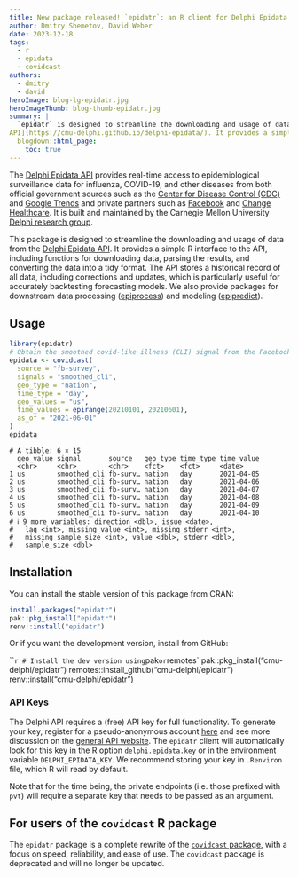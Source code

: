 ```yaml
---
title: New package released! `epidatr`: an R client for Delphi Epidata API
author: Dmitry Shemetov, David Weber
date: 2023-12-18
tags:
  - r
  - epidata
  - covidcast
authors:
  - dmitry
  - david
heroImage: blog-lg-epidatr.jpg
heroImageThumb: blog-thumb-epidatr.jpg
summary: |
  `epidatr` is designed to streamline the downloading and usage of data from the [Delphi Epidata
API](https://cmu-delphi.github.io/delphi-epidata/). It provides a simple R interface to the API, including functions for downloading data, parsing the results, and converting the data into a tidy format.
  blogdown::html_page:
    toc: true
---
```


The [Delphi Epidata API](https://cmu-delphi.github.io/delphi-epidata/) provides real-time access to epidemiological surveillance data for influenza, COVID-19, and other diseases from both official government sources such as the [Center for Disease Control (CDC)](https://www.cdc.gov/datastatistics/index.html) and [Google Trends](https://cmu-delphi.github.io/delphi-epidata/api/covidcast-signals/google-symptoms.html) and private partners such as [Facebook](https://delphi.cmu.edu/blog/2020/08/26/covid-19-symptom-surveys-through-facebook/) and [Change Healthcare](https://www.changehealthcare.com/). It is built and maintained by the Carnegie Mellon University [Delphi research group](https://delphi.cmu.edu/).

This package is designed to streamline the downloading and usage of data from the [Delphi Epidata
API](https://cmu-delphi.github.io/delphi-epidata/). It provides a simple R interface to the API, including functions for downloading data, parsing the results, and converting the data into a tidy format. The API stores a historical record of all data, including corrections and updates, which is particularly useful for accurately backtesting forecasting models. We also provide packages for downstream data processing ([epiprocess](https://github.com/cmu-delphi/epiprocess)) and modeling ([epipredict](https://github.com/cmu-delphi/epipredict)).

## Usage

```R
library(epidatr)
# Obtain the smoothed covid-like illness (CLI) signal from the Facebook survey as it was on April 10, 2021 for the US
epidata <- covidcast(
  source = "fb-survey",
  signals = "smoothed_cli",
  geo_type = "nation",
  time_type = "day",
  geo_values = "us",
  time_values = epirange(20210101, 20210601),
  as_of = "2021-06-01"
)
epidata
```

```
# A tibble: 6 × 15
  geo_value signal       source   geo_type time_type time_value
  <chr>     <chr>        <chr>    <fct>    <fct>     <date>
1 us        smoothed_cli fb-surv… nation   day       2021-04-05
2 us        smoothed_cli fb-surv… nation   day       2021-04-06
3 us        smoothed_cli fb-surv… nation   day       2021-04-07
4 us        smoothed_cli fb-surv… nation   day       2021-04-08
5 us        smoothed_cli fb-surv… nation   day       2021-04-09
6 us        smoothed_cli fb-surv… nation   day       2021-04-10
# ℹ 9 more variables: direction <dbl>, issue <date>,
#   lag <int>, missing_value <int>, missing_stderr <int>,
#   missing_sample_size <int>, value <dbl>, stderr <dbl>,
#   sample_size <dbl>
```

## Installation

You can install the stable version of this package from CRAN:

``` r
install.packages("epidatr")
pak::pkg_install("epidatr")
renv::install("epidatr")
```

Or if you want the development version, install from GitHub:

``` r
# Install the dev version using `pak` or `remotes`
pak::pkg_install("cmu-delphi/epidatr")
remotes::install_github("cmu-delphi/epidatr")
renv::install("cmu-delphi/epidatr")

### API Keys

The Delphi API requires a (free) API key for full functionality. To generate
your key, register for a pseudo-anonymous account
[here](https://api.delphi.cmu.edu/epidata/admin/registration_form) and see more
discussion on the [general API
website](https://cmu-delphi.github.io/delphi-epidata/api/api_keys.html). The
`epidatr` client will automatically look for this key in the R option
`delphi.epidata.key` or in the environment variable
`DELPHI_EPIDATA_KEY`. We recommend storing your key in `.Renviron` file, which R
will read by default.

Note that for the time being, the private endpoints (i.e. those prefixed with
`pvt`) will require a separate key that needs to be passed as an argument.

## For users of the `covidcast` R package

The `epidatr` package is a complete rewrite of the [`covidcast` package](https://cmu-delphi.github.io/covidcast/covidcastR/), with a focus on speed, reliability, and ease of use. The `covidcast` package is deprecated and will no longer be updated.
